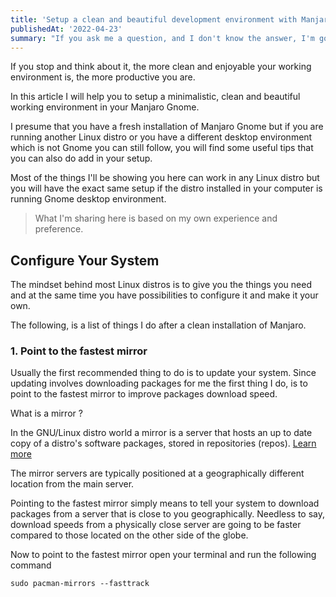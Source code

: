 ```yaml
---
title: 'Setup a clean and beautiful development environment with Manjaro Gnome'
publishedAt: '2022-04-23'
summary: "If you ask me a question, and I don't know the answer, I'm gonna tell you that I don't know. But I bet you what. I know how to find the answer, and I will find the answer."
---
```


If you stop and think about it, the more clean and enjoyable your working environment is, the more productive you are.

In this article I will help you to setup a minimalistic, clean and beautiful working environment in your Manjaro Gnome.

I presume that you have a fresh installation of Manjaro Gnome but if you are running another Linux distro or you have a different desktop environment which is not Gnome you can still follow, you will find some useful tips that you can also do add in your setup.

Most of the things I'll be showing you here can work in any Linux distro but you will have the exact same setup if the distro installed in your computer is running Gnome desktop environment.

> What I'm sharing here is based on my own experience and preference.

## Configure Your System

The mindset behind most Linux distros is to give you the things you need and at the same time you have possibilities to configure it and make it your own.

The following, is a list of things I do after a clean installation of Manjaro.

### 1. Point to the fastest mirror

Usually the first recommended thing to do is to update your system. Since updating involves downloading packages for me the first thing I do, is to point to the fastest mirror to improve packages download speed.

What is a mirror ?

In the GNU/Linux distro world a mirror is a server that hosts an up to date copy of a distro's software packages, stored in repositories (repos). [Learn more](https://wiki.manjaro.org/index.php/Manjaro_Mirrors)

The mirror servers are typically positioned at a geographically different location from the main server.

Pointing to the fastest mirror simply means to tell your system to download packages from a server that is close to you geographically. Needless to say, download speeds from a physically close server are going to be faster compared to those located on the other side of the globe.

Now to point to the fastest mirror open your terminal and run the following command

`sudo pacman-mirrors --fasttrack`
